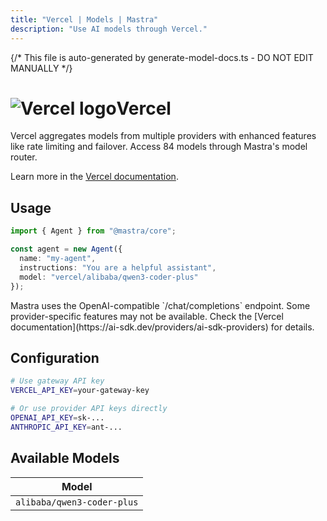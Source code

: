 ```yaml
---
title: "Vercel | Models | Mastra"  
description: "Use AI models through Vercel."
---
```


{/* This file is auto-generated by generate-model-docs.ts - DO NOT EDIT MANUALLY */}


# <img src="https://models.dev/logos/vercel.svg" alt="Vercel logo" className="inline w-8 h-8 mr-2 align-middle dark:invert dark:brightness-0 dark:contrast-200" />Vercel

Vercel aggregates models from multiple providers with enhanced features like rate limiting and failover. Access 84 models through Mastra's model router.

Learn more in the [Vercel documentation](https://ai-sdk.dev/providers/ai-sdk-providers).

## Usage

```typescript
import { Agent } from "@mastra/core";

const agent = new Agent({
  name: "my-agent",
  instructions: "You are a helpful assistant",
  model: "vercel/alibaba/qwen3-coder-plus"
});
```

<Callout type="info">
Mastra uses the OpenAI-compatible `/chat/completions` endpoint. Some provider-specific features may not be available. Check the [Vercel documentation](https://ai-sdk.dev/providers/ai-sdk-providers) for details.
</Callout>

## Configuration

```bash
# Use gateway API key
VERCEL_API_KEY=your-gateway-key

# Or use provider API keys directly  
OPENAI_API_KEY=sk-...
ANTHROPIC_API_KEY=ant-...
```


## Available Models

| Model |
|-------|
| `alibaba/qwen3-coder-plus` || `alibaba/qwen3-max` || `alibaba/qwen3-next-80b-a3b-instruct` || `alibaba/qwen3-next-80b-a3b-thinking` || `alibaba/qwen3-vl-instruct` || `alibaba/qwen3-vl-thinking` || `amazon/nova-lite` || `amazon/nova-micro` || `amazon/nova-pro` || `anthropic/claude-3-5-haiku` || `anthropic/claude-3-haiku` || `anthropic/claude-3-opus` || `anthropic/claude-3.5-sonnet` || `anthropic/claude-3.7-sonnet` || `anthropic/claude-4-1-opus` || `anthropic/claude-4-opus` || `anthropic/claude-4-sonnet` || `anthropic/claude-4.5-sonnet` || `anthropic/claude-haiku-4.5` || `cerebras/qwen3-coder` || `deepseek/deepseek-r1` || `deepseek/deepseek-r1-distill-llama-70b` || `deepseek/deepseek-v3.1-terminus` || `deepseek/deepseek-v3.2-exp` || `deepseek/deepseek-v3.2-exp-thinking` || `google/gemini-2.0-flash` || `google/gemini-2.0-flash-lite` || `google/gemini-2.5-flash` || `google/gemini-2.5-flash-lite` || `google/gemini-2.5-flash-lite-preview-09-2025` || `google/gemini-2.5-flash-preview-09-2025` || `google/gemini-2.5-pro` || `meta/llama-3.3-70b` || `meta/llama-4-maverick` || `meta/llama-4-scout` || `mistral/codestral` || `mistral/magistral-medium` || `mistral/magistral-small` || `mistral/ministral-3b` || `mistral/ministral-8b` || `mistral/mistral-large` || `mistral/mistral-small` || `mistral/mixtral-8x22b-instruct` || `mistral/pixtral-12b` || `mistral/pixtral-large` || `moonshotai/kimi-k2` || `morph/morph-v3-fast` || `morph/morph-v3-large` || `openai/gpt-4-turbo` || `openai/gpt-4.1` || `openai/gpt-4.1-mini` || `openai/gpt-4.1-nano` || `openai/gpt-4o` || `openai/gpt-4o-mini` || `openai/gpt-5` || `openai/gpt-5-codex` || `openai/gpt-5-mini` || `openai/gpt-5-nano` || `openai/gpt-oss-120b` || `openai/gpt-oss-20b` || `openai/o1` || `openai/o3` || `openai/o3-mini` || `openai/o4-mini` || `perplexity/sonar` || `perplexity/sonar-pro` || `perplexity/sonar-reasoning` || `perplexity/sonar-reasoning-pro` || `vercel/v0-1.0-md` || `vercel/v0-1.5-md` || `xai/grok-2` || `xai/grok-2-vision` || `xai/grok-3` || `xai/grok-3-fast` || `xai/grok-3-mini` || `xai/grok-3-mini-fast` || `xai/grok-4` || `xai/grok-4-fast` || `xai/grok-4-fast-non-reasoning` || `xai/grok-code-fast-1` || `zai/glm-4.5` || `zai/glm-4.5-air` || `zai/glm-4.5v` || `zai/glm-4.6` |

